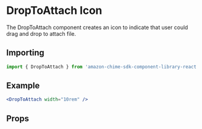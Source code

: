 

# DropToAttach Icon

The DropToAttach component creates an icon to indicate that user could drag and drop to attach file.

## Importing

```javascript
import { DropToAttach } from 'amazon-chime-sdk-component-library-react';
```

## Example

<ThemeProvider theme={lightTheme}>
  <GlobalStyles />
  <Preview>
    <DropToAttach width="10rem" />
  </Preview>
</ThemeProvider>

```jsx
<DropToAttach width="10rem" />
```

## Props

<Props of={DropToAttach} />
